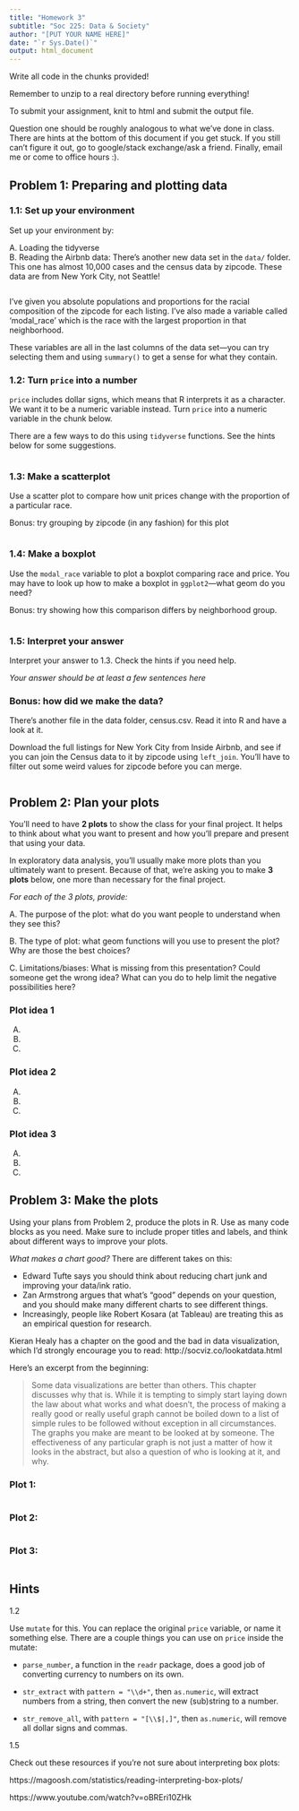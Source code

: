 ```yaml
---
title: "Homework 3"
subtitle: "Soc 225: Data & Society"
author: "[PUT YOUR NAME HERE]"
date: "`r Sys.Date()`"
output: html_document
---
```


Write all code in the chunks provided!

Remember to unzip to a real directory before running everything!

To submit your assignment, knit to html and submit the output file.

Question one should be roughly analogous to what we've done in class. There are hints at the bottom of this document if you get stuck. If you still can't figure it out, go to google/stack exchange/ask a friend. Finally, email me or come to office hours :).

## Problem 1: Preparing and plotting data

### 1.1: Set up your environment

Set up your environment by: 

A. Loading the tidyverse  
B. Reading the Airbnb data: There's another new data set in the `data/` folder. This one has almost 10,000 cases and the census data by zipcode. These data are from New York City, not Seattle! 

```r

```
  
I've given you absolute populations and proportions for the racial composition of the zipcode for each listing. I've also made a variable called 'modal_race' which is the race with the largest proportion in that neighborhood. 

These variables are all in the last columns of the data set---you can try selecting them and using `summary()` to get a sense for what they contain.

### 1.2: Turn `price` into a number

`price` includes dollar signs, which means that R interprets it as a character. We want it to be a numeric variable instead. Turn `price` into a numeric variable in the chunk below.

There are a few ways to do this using `tidyverse` functions. See the hints below for some suggestions.

```r

```

### 1.3: Make a scatterplot

Use a scatter plot to compare how unit prices change with the proportion of a particular race. 

Bonus: try grouping by zipcode (in any fashion) for this plot

```r

```
  

### 1.4: Make a boxplot
  
Use the `modal_race` variable to plot a boxplot comparing race and price. You may have to look up how to make a boxplot in `ggplot2`---what geom do you need?

Bonus: try showing how this comparison differs by neighborhood group.

```r

```

### 1.5: Interpret your answer

Interpret your answer to 1.3. Check the hints if you need help.

*Your answer should be at least a few sentences here*

### Bonus: how did we make the data?

There's another file in the data folder, census.csv. Read it into R and have a look at it.

Download the full listings for New York City from Inside Airbnb, and see if you can join the Census data to it by zipcode using `left_join`. You'll have to filter out some weird values for zipcode before you can merge. 

```r

```


## Problem 2: Plan your plots

You'll need to have **2 plots** to show the class for your final project. It helps to think about what you want to present and how you'll prepare and present that using your data.

In exploratory data analysis, you'll usually make more plots than you ultimately want to present. Because of that, we're asking you to make **3 plots** below, one more than necessary for the final project.

*For each of the 3 plots, provide:*
  
A. The purpose of the plot: what do you want people to understand when they see this?  

B. The type of plot: what geom functions will you use to present the plot? Why are those the best choices?  

C. Limitations/biases: What is missing from this presentation? Could someone get the wrong idea? What can you do to help limit the negative possibilities here?  

### Plot idea 1 

A.  
B.  
C.  

### Plot idea 2 

A.  
B.  
C.  

### Plot idea 3 

A.  
B.  
C.  
  
  
  
## Problem 3: Make the plots 

Using your plans from Problem 2, produce the plots in R. Use as many code blocks as you need. Make sure to include proper titles and labels, and think about different ways to improve your plots. 

*What makes a chart good?* There are different takes on this: 

- Edward Tufte says you should think about reducing chart junk and improving your data/ink ratio.
- Zan Armstrong argues that what's "good" depends on your question, and you should make many different charts to see different things.
- Increasingly, people like Robert Kosara (at Tableau) are treating this as an empirical question for research.

Kieran Healy has a chapter on the good and the bad in data visualization, which I'd strongly encourage you to read: http://socviz.co/lookatdata.html

Here's an excerpt from the beginning: 
  
> Some data visualizations are better than others. This chapter discusses why that is. While it is tempting to simply start laying down the law about what works and what doesn’t, the process of making a really good or really useful graph cannot be boiled down to a list of simple rules to be followed without exception in all circumstances. The graphs you make are meant to be looked at by someone. The effectiveness of any particular graph is not just a matter of how it looks in the abstract, but also a question of who is looking at it, and why.   

### Plot 1:  

```r

```

### Plot 2:  

```r

```

### Plot 3:  

```r

```

## Hints

1.2 

Use `mutate` for this. You can replace the original `price` variable, or name it something else. There are a couple things you can use on `price` inside the mutate: 

- `parse_number`, a function in the `readr` package, does a good job of converting currency to numbers on its own.

- `str_extract` with `pattern = "\\d+"`, then `as.numeric`, will extract numbers from a string, then convert the new (sub)string to a number.

- `str_remove_all`, with `pattern = "[\\$|,]"`, then `as.numeric`, will remove all dollar signs and commas.

1.5

Check out these resources if you're not sure about interpreting box plots:

https://magoosh.com/statistics/reading-interpreting-box-plots/

https://www.youtube.com/watch?v=oBREri10ZHk 

